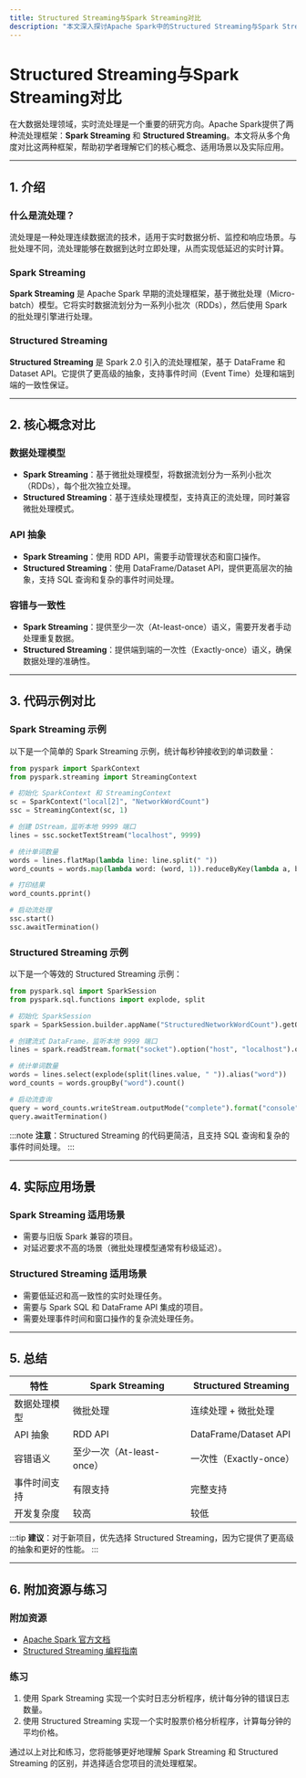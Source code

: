```yaml
---
title: Structured Streaming与Spark Streaming对比
description: "本文深入探讨Apache Spark中的Structured Streaming与Spark Streaming的区别，帮助初学者理解两者的核心概念、适用场景以及实际应用。"
---
```


# Structured Streaming与Spark Streaming对比

在大数据处理领域，实时流处理是一个重要的研究方向。Apache Spark提供了两种流处理框架：**Spark Streaming** 和 **Structured Streaming**。本文将从多个角度对比这两种框架，帮助初学者理解它们的核心概念、适用场景以及实际应用。

---

## 1. 介绍

### 什么是流处理？
流处理是一种处理连续数据流的技术，适用于实时数据分析、监控和响应场景。与批处理不同，流处理能够在数据到达时立即处理，从而实现低延迟的实时计算。

### Spark Streaming
**Spark Streaming** 是 Apache Spark 早期的流处理框架，基于微批处理（Micro-batch）模型。它将实时数据流划分为一系列小批次（RDDs），然后使用 Spark 的批处理引擎进行处理。

### Structured Streaming
**Structured Streaming** 是 Spark 2.0 引入的流处理框架，基于 DataFrame 和 Dataset API。它提供了更高级的抽象，支持事件时间（Event Time）处理和端到端的一致性保证。

---

## 2. 核心概念对比

### 数据处理模型
- **Spark Streaming**：基于微批处理模型，将数据流划分为一系列小批次（RDDs），每个批次独立处理。
- **Structured Streaming**：基于连续处理模型，支持真正的流处理，同时兼容微批处理模式。

### API 抽象
- **Spark Streaming**：使用 RDD API，需要手动管理状态和窗口操作。
- **Structured Streaming**：使用 DataFrame/Dataset API，提供更高层次的抽象，支持 SQL 查询和复杂的事件时间处理。

### 容错与一致性
- **Spark Streaming**：提供至少一次（At-least-once）语义，需要开发者手动处理重复数据。
- **Structured Streaming**：提供端到端的一次性（Exactly-once）语义，确保数据处理的准确性。

---

## 3. 代码示例对比

### Spark Streaming 示例
以下是一个简单的 Spark Streaming 示例，统计每秒钟接收到的单词数量：

```python
from pyspark import SparkContext
from pyspark.streaming import StreamingContext

# 初始化 SparkContext 和 StreamingContext
sc = SparkContext("local[2]", "NetworkWordCount")
ssc = StreamingContext(sc, 1)

# 创建 DStream，监听本地 9999 端口
lines = ssc.socketTextStream("localhost", 9999)

# 统计单词数量
words = lines.flatMap(lambda line: line.split(" "))
word_counts = words.map(lambda word: (word, 1)).reduceByKey(lambda a, b: a + b)

# 打印结果
word_counts.pprint()

# 启动流处理
ssc.start()
ssc.awaitTermination()
```

### Structured Streaming 示例
以下是一个等效的 Structured Streaming 示例：

```python
from pyspark.sql import SparkSession
from pyspark.sql.functions import explode, split

# 初始化 SparkSession
spark = SparkSession.builder.appName("StructuredNetworkWordCount").getOrCreate()

# 创建流式 DataFrame，监听本地 9999 端口
lines = spark.readStream.format("socket").option("host", "localhost").option("port", 9999).load()

# 统计单词数量
words = lines.select(explode(split(lines.value, " ")).alias("word"))
word_counts = words.groupBy("word").count()

# 启动流查询
query = word_counts.writeStream.outputMode("complete").format("console").start()
query.awaitTermination()
```

:::note
**注意**：Structured Streaming 的代码更简洁，且支持 SQL 查询和复杂的事件时间处理。
:::

---

## 4. 实际应用场景

### Spark Streaming 适用场景
- 需要与旧版 Spark 兼容的项目。
- 对延迟要求不高的场景（微批处理模型通常有秒级延迟）。

### Structured Streaming 适用场景
- 需要低延迟和高一致性的实时处理任务。
- 需要与 Spark SQL 和 DataFrame API 集成的项目。
- 需要处理事件时间和窗口操作的复杂流处理任务。

---

## 5. 总结

| 特性                | Spark Streaming               | Structured Streaming          |
|---------------------|-------------------------------|-------------------------------|
| 数据处理模型        | 微批处理                      | 连续处理 + 微批处理           |
| API 抽象            | RDD API                       | DataFrame/Dataset API         |
| 容错语义            | 至少一次（At-least-once）     | 一次性（Exactly-once）        |
| 事件时间支持        | 有限支持                      | 完整支持                      |
| 开发复杂度          | 较高                          | 较低                          |

:::tip
**建议**：对于新项目，优先选择 Structured Streaming，因为它提供了更高级的抽象和更好的性能。
:::

---

## 6. 附加资源与练习

### 附加资源
- [Apache Spark 官方文档](https://spark.apache.org/docs/latest/)
- [Structured Streaming 编程指南](https://spark.apache.org/docs/latest/structured-streaming-programming-guide.html)

### 练习
1. 使用 Spark Streaming 实现一个实时日志分析程序，统计每分钟的错误日志数量。
2. 使用 Structured Streaming 实现一个实时股票价格分析程序，计算每分钟的平均价格。

通过以上对比和练习，您将能够更好地理解 Spark Streaming 和 Structured Streaming 的区别，并选择适合您项目的流处理框架。